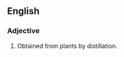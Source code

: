 ==English==

===Adjective===
{{en-adj|-}}

# {{obsolete}} Obtained from plants by distillation.
#: {{rfquotek|Crabb}}